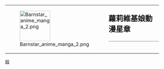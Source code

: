 {| style="border: 1px solid {{{border|gray}}}; background-color: {{{color|#fdffe7}}};"
|rowspan="2" valign="middle" | [[File:Barnstar anime manga 2.png|100px]]
|rowspan="2" |
|style="font-size: x-large; padding: 0; vertical-align: middle; height: 1.1em;" | '''蘿莉維基娘動漫星章'''
|-
|style="vertical-align: middle; border-top: 1px solid gray;" | {{{1}}}
|}

<noinclude>
[[Category:維基星章模板|般]]
</noinclude>